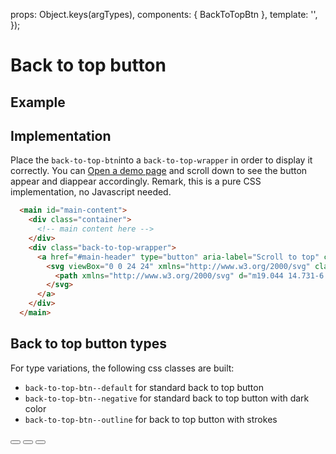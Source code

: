 
<Meta of={BackToTopBtnStories} />

  props: Object.keys(argTypes),
  components: { BackToTopBtn },
  template: '<BackToTopBtn :type="type" :wrapper="false" />',
});

# Back to top button

## Example

<Canvas>
  <Story of={BackToTopBtnStories.Example} />
</Canvas>

<Controls />

## Implementation

Place the `back-to-top-btn`into a `back-to-top-wrapper` in order to display it correctly.
You can <a href="?id=pages-homepage--example" target="_blank">Open a demo page</a> and scroll down to see the button appear and diappear accordingly. Remark, this is a pure CSS implementation, no Javascript needed.

```html
  <main id="main-content">
    <div class="container">
      <!-- main content here -->
    </div>
    <div class="back-to-top-wrapper">
      <a href="#main-header" type="button" aria-label="Scroll to top" class="back-to-top-btn back-to-top-btn--outline back-to-top-btn--fixed ">
        <svg viewBox="0 0 24 24" xmlns="http://www.w3.org/2000/svg" class="back-to-top-btn__icon icon icon--base ">
          <path xmlns="http://www.w3.org/2000/svg" d="m19.044 14.731-6.669-3.85-6.669 3.85-.375-.649 7.044-4.067 7.044 4.067z"></path>
        </svg>
      </a>
    </div>
  </main>
```

## Back to top button types

For type variations, the following css classes are built:

* `back-to-top-btn--default` for standard back to top button
* `back-to-top-btn--negative` for standard back to top button with dark color
* `back-to-top-btn--outline` for back to top button with strokes

<Canvas>
  <button type="button" class="back-to-top-btn back-to-top-btn--default">
    <svg viewBox="0 0 24 24" xmlns="http://www.w3.org/2000/svg" class="back-to-top-btn__icon icon icon--base">
      <path xmlns="http://www.w3.org/2000/svg" d="m19.044 14.731-6.669-3.85-6.669 3.85-.375-.649 7.044-4.067 7.044 4.067z" />
    </svg>
  </button>

  <button type="button" class="back-to-top-btn back-to-top-btn--negative">
    <svg viewBox="0 0 24 24" xmlns="http://www.w3.org/2000/svg" class="back-to-top-btn__icon icon icon--base">
      <path xmlns="http://www.w3.org/2000/svg" d="m19.044 14.731-6.669-3.85-6.669 3.85-.375-.649 7.044-4.067 7.044 4.067z" />
    </svg>
  </button>

  <button type="button" class="back-to-top-btn back-to-top-btn--outline">
    <svg viewBox="0 0 24 24" xmlns="http://www.w3.org/2000/svg" class="back-to-top-btn__icon icon icon--base">
      <path xmlns="http://www.w3.org/2000/svg" d="m19.044 14.731-6.669-3.85-6.669 3.85-.375-.649 7.044-4.067 7.044 4.067z" />
    </svg>
  </button>
</Canvas>
